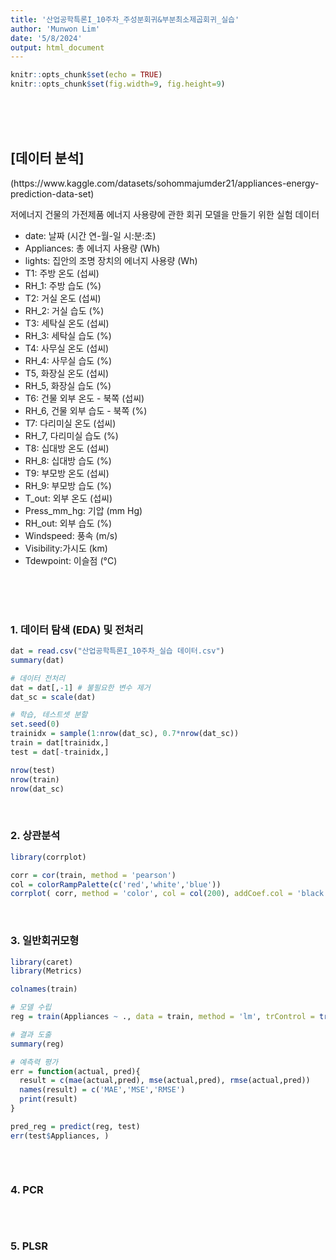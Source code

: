 ```yaml
---
title: '산업공학특론I_10주차_주성분회귀&부분최소제곱회귀_실습'
author: 'Munwon Lim'
date: '5/8/2024'
output: html_document
---
```


```r
knitr::opts_chunk$set(echo = TRUE)
knitr::opts_chunk$set(fig.width=9, fig.height=9)
```

<br>
<br>
<br>


## [데이터 분석]

(https://www.kaggle.com/datasets/sohommajumder21/appliances-energy-prediction-data-set)

저에너지 건물의 가전제품 에너지 사용량에 관한 회귀 모델을 만들기 위한 실험 데이터

* date: 날짜 (시간 연-월-일 시:분:초)
* Appliances: 총 에너지 사용량 (Wh)
* lights: 집안의 조명 장치의 에너지 사용량 (Wh)
* T1: 주방 온도 (섭씨)
* RH_1: 주방 습도 (%)
* T2: 거실 온도 (섭씨)
* RH_2: 거실 습도 (%)
* T3: 세탁실 온도 (섭씨)
* RH_3: 세탁실 습도 (%)
* T4: 사무실 온도 (섭씨)
* RH_4: 사무실 습도 (%)
* T5, 화장실 온도 (섭씨)
* RH_5, 화장실 습도 (%)
* T6: 건물 외부 온도 - 북쪽 (섭씨)
* RH_6, 건물 외부 습도 - 북쪽 (%)
* T7: 다리미실 온도 (섭씨)
* RH_7, 다리미실 습도 (%)
* T8: 십대방 온도 (섭씨)
* RH_8: 십대방 습도 (%)
* T9: 부모방 온도 (섭씨)
* RH_9: 부모방 습도 (%)
* T_out: 외부 온도 (섭씨)
* Press_mm_hg: 기압 (mm Hg)
* RH_out: 외부 습도 (%)
* Windspeed: 풍속 (m/s)
* Visibility:가시도 (km)
* Tdewpoint: 이슬점 (°C)

<br>
<br>
<br>

### 1. 데이터 탐색 (EDA) 및 전처리

```r

dat = read.csv("산업공학특론I_10주차_실습 데이터.csv")
summary(dat)

# 데이터 전처리
dat = dat[,-1] # 불필요한 변수 제거
dat_sc = scale(dat)

# 학습, 테스트셋 분할
set.seed(0)
trainidx = sample(1:nrow(dat_sc), 0.7*nrow(dat_sc))
train = dat[trainidx,]
test = dat[-trainidx,]

nrow(test)
nrow(train)
nrow(dat_sc)

```

<br>

### 2. 상관분석

```r

library(corrplot)

corr = cor(train, method = 'pearson')
col = colorRampPalette(c('red','white','blue'))
corrplot( corr, method = 'color', col = col(200), addCoef.col = 'black', type = 'upper', tl.cex = 0.75, number.cex = 0.75)


```

<br>

### 3. 일반회귀모형

```r

library(caret)
library(Metrics)

colnames(train)

# 모델 수립
reg = train(Appliances ~ ., data = train, method = 'lm', trControl = trainControl(method = 'cv'))

# 결과 도출
summary(reg)

# 예측력 평가
err = function(actual, pred){
  result = c(mae(actual,pred), mse(actual,pred), rmse(actual,pred))
  names(result) = c('MAE','MSE','RMSE')
  print(result)
}

pred_reg = predict(reg, test)
err(test$Appliances, )



```


<br>

### 4. PCR

```r



```


<br>

### 5. PLSR

```r



```
